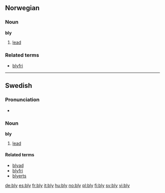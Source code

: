 ==Norwegian==

===Noun===
'''bly'''

# [[lead]]

===Related terms===
* [[blyfri]]

----

==Swedish==

===Pronunciation===
*{{audio|Sv-bly.ogg|audio}}

===Noun===
'''bly'''

# [[lead]]

====Related terms====
*[[blyad]]
*[[blyfri]]
*[[blyerts]]

[[de:bly]]
[[es:bly]]
[[fr:bly]]
[[it:bly]]
[[hu:bly]]
[[no:bly]]
[[pl:bly]]
[[fi:bly]]
[[sv:bly]]
[[vi:bly]]